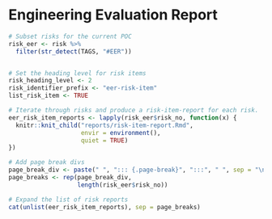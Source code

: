 # Engineering Evaluation Report

```r
# Subset risks for the current POC
risk_eer <- risk %>%
  filter(str_detect(TAGS, "#EER"))


# Set the heading level for risk items
risk_heading_level <- 2
risk_identifier_prefix <- "eer-risk-item"
list_risk_item <- TRUE

# Iterate through risks and produce a risk-item-report for each risk.
eer_risk_item_reports <- lapply(risk_eer$risk_no, function(x) {
  knitr::knit_child("reports/risk-item-report.Rmd", 
                    envir = environment(), 
                    quiet = TRUE)
})

# Add page break divs
page_break_div <- paste(" ", "::: {.page-break}", ":::", " ", sep = "\n")
page_breaks <- rep(page_break_div, 
                   length(risk_eer$risk_no))

# Expand the list of risk reports
cat(unlist(eer_risk_item_reports), sep = page_breaks)
```



